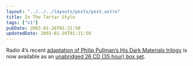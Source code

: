 ```yaml
---
layout: "../../../layouts/posts/post.astro"
title: In The Tartar Style
tags: ["v1"]
pubDate: 2003-01-26T01:21:50
updatedDate: 2003-01-26T01:21:50
---
```


Radio 4&#8217;s recent [adaptation of Philip Pullman&#8217;s His Dark Materials trilogy][1] is now available as an [unabridged 26 CD (35 hour) box set][2].

[1]: http://www.bbc.co.uk/radio4/arts/hisdarkmaterials/index.shtml "BBC Radio 4: Arts and Drama: His Dark Materials"
[2]: http://www.amazon.co.uk/exec/obidos/ASIN/1855495767/ohsky "Amazon.co.uk: His Dark Materials Audio CD Box Set (for hardcore fans only, I'd imagine)"
